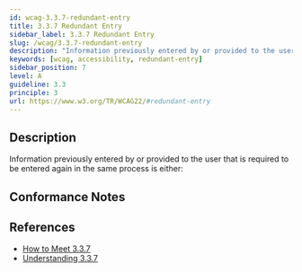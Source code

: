 ```yaml
---
id: wcag-3.3.7-redundant-entry
title: 3.3.7 Redundant Entry
sidebar_label: 3.3.7 Redundant Entry
slug: /wcag/3.3.7-redundant-entry
description: "Information previously entered by or provided to the user that is required to be entered again in the same process is either:"
keywords: [wcag, accessibility, redundant-entry]
sidebar_position: 7
level: A
guideline: 3.3
principle: 3
url: https://www.w3.org/TR/WCAG22/#redundant-entry
---
```


## Description

Information previously entered by or provided to the user that is required to be entered again in the same process is either:

## Conformance Notes

<Project name="ads">
  <Support></Support>
</Project>

<Project name="scix">
  <Support></Support>
</Project>

## References

- [How to Meet 3.3.7](https://www.w3.org/WAI/WCAG22/quickref/#redundant-entry)
- [Understanding 3.3.7](https://www.w3.org/WAI/WCAG22/Understanding/redundant-entry.html)


